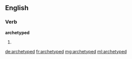 ==English==

===Verb===
'''archetyped'''

# {{past of|archetype}}

[[de:archetyped]]
[[fr:archetyped]]
[[mg:archetyped]]
[[ml:archetyped]]